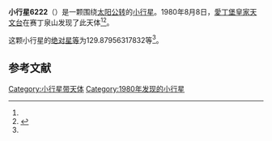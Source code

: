 {{Infobox planet
| bgcolour = #FFFFC0
| name = 6222
| symbol = 
| image = 
| caption = 
| discovery = yes
| discovery_ref = 
| discoverer = [[愛丁堡皇家天文台|愛丁堡皇家天文台]]
| discovery_site = [[赛丁泉山|赛丁泉山]] 
| discovered = 1980年8月8日
| designations = yes
| mp_name = 
| named_after = 
| alt_names = 1980 PB3/ 1990 FO
| mp_category = [[外小行星带|外小行星带]]
| orbit_ref = <ref name="a">[http://ssd.jpl.nasa.gov/sbdb.cgi?sstr=6222 6222] {{Wayback|url=http://ssd.jpl.nasa.gov/sbdb.cgi?sstr=6222 |date=20110609185048 }}，小行星數據庫瀏覽器（JPL Small-Body Database Browser）－[[美国国家航空航天局|美国国家航空航天局]]喷气推进实验室</ref>
| epoch = 2456400.5 (2013年4月18日更新)
| aphelion = {{convert|3.645266885177257|AU|km|3|abbr=on|lk=out}}
| perihelion = {{convert|2.844181603853868|AU|km|3|abbr=on}}
| semimajor = {{convert|3.244724244515563|AU|km|3|abbr=on}}
| eccentricity = 0.123444278
| period = 2134.838949 [[日|日]]<br />5.84[[儒略年|儒略年]]
| avg_speed = 
| inclination = 21.24246754818176
| asc_node = 54.42128706875971
| mean_anomaly = 
| arg_peri = 129.87956317832
| satellites = 
| physical_characteristics = yes
| dimensions = 
| mass = 
| density = 
| surface_grav = 
| escape_velocity = 
| sidereal_day = 
| axial_tilt = 
| pole_ecliptic_lat = 
| pole_ecliptic_lon = 
| albedo = 
| temperatures= 
| temp_name1 = 
| mean_temp_1 = 
| max_temp_1 = 
| temp_name2 = 
| max_temp_2 = 
| spectral_type = 
| abs_magnitude = 129.87956317832
}}

'''小行星6222'''（{{lang-en|6222}}）是一颗围绕[[太阳|太阳]][[公转|公转]]的[[小行星|小行星]]。1980年8月8日，[[愛丁堡皇家天文台|愛丁堡皇家天文台]]在赛丁泉山发现了此天体<ref name="a" /><ref>{{cite news|title=小行星列表|url=http://cfa-www.harvard.edu/iau/lists/NumberedMPs.txt|accessdate=2013-07-08|newspaper=哈佛大学|archive-date=2008-05-17|archive-url=https://web.archive.org/web/20080517010638/http://cfa-www.harvard.edu/iau/lists/NumberedMPs.txt|dead-url=no}}</ref>。

这颗小行星的[[绝对星等|绝对星等]]为129.87956317832等<ref name="a" />。

==参考文献==
{{reflist}}
{{Minor Planet Number|[[小行星6221|小行星6221]]|[[小行星6223|小行星6223]]}}

{{小天体}}

[[Category:小行星带天体|Category:小行星带天体]]
[[Category:1980年发现的小行星|Category:1980年发现的小行星]]

{{asteroid-stub}}